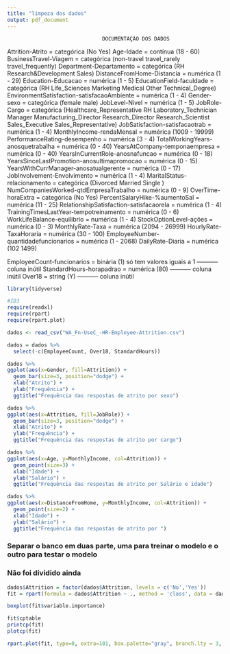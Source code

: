 ```yaml
---
title: "limpeza dos dados"
output: pdf_document
---
```


##########################################################################################################
                                   DOCUMENTAÇÃO DOS DADOS
##########################################################################################################

  Attrition-Atrito = categórica (No Yes)
  Age-Idade = contínua (18 - 60)
  BusinessTravel-Viagem = categórica (non-travel travel_rarely travel_frequently)
  Department-Departamento = categórica (RH Research&Development Sales)
  DistanceFromHome-Distancia = numérica (1 - 29)
  Education-Educacao = numérica (1 - 5)
  EducationField-faculdade = categórica (RH Life_Sciences Marketing Medical Other Technical_Degree)
  EnvironmentSatisfaction-satisfacaoAmbiente = numérica (1 - 4)
  Gender-sexo = categórica (female male)
  JobLevel-Nivel = numérica (1 - 5)
  JobRole-Cargo = categórica (Healthcare_Representative RH Laboratory_Technician Manager Manufacturing_Director Research_Director Research_Scientist Sales_Executive Sales_Representative)
  JobSatisfaction-satisfacaotrab = numérica (1 - 4)
  MonthlyIncome-rendaMensal = numérica (1009 - 19999)
  PerformanceRating-desempenho = numérica (3 - 4)
  TotalWorkingYears-anosquetrabalha = numérica (0 - 40)
  YearsAtCompany-temponaempresa = numérica (0 - 40)
  YearsInCurrentRole-anosnafuncao = numérica (0 - 18)
  YearsSinceLastPromotion-anosultimapromocao = numérica (0 - 15)
  YearsWithCurrManager-anosatualgerente = numérica (0 - 17)
  JobInvolvement-Envolvimento = numérica (1 - 4)
  MaritalStatus-relacionamento = categórica (Divorced Married Single )
  NumCompaniesWorked-qtdEmpresaTrabalho = numérica (0 - 9)
  OverTime-horaExtra = categórica (No Yes)
  PercentSalaryHike-%aumentoSal = numérica (11 - 25)
  RelationshipSatisfaction-satisfacaorela = numérica (1 - 4)
  TrainingTimesLastYear-tempotreinamento = numérica (0 - 6)
  WorkLifeBalance-equilibrio = numérica (1 - 4)
	StockOptionLevel-ações = numérica (0 - 3)
	MonthlyRate-Taxa = numérica (2094 - 26999)
	HourlyRate-TaxaHoraria = numérica (30 - 100)
	EmployeeNumber-quantidadefuncionarios = numérica (1 - 2068)
	DailyRate-Diaria = numérica (102 1499)
  
  EmployeeCount-funcionarios = binária (1) só tem valores iguais a 1 ----------- coluna inútil
  StandardHours-horapadrao = numérica (80) ----------- coluna inútil
  Over18 = string (Y) ----------- coluna inútil
  
##########################################################################################################



```r
library(tidyverse)

#ID3
require(readxl)
require(rpart)
require(rpart.plot)
```

```r
dados <- read_csv("WA_Fn-UseC_-HR-Employee-Attrition.csv")
```

```r
dados = dados %>%
  select(-c(EmployeeCount, Over18, StandardHours))

```

```r
dados %>%
ggplot(aes(x=Gender, fill=Attrition)) +
  geom_bar(size=3, position="dodge") +
  xlab("Atrito") +                             
  ylab("Frequência") +                                  
  ggtitle("Frequência das respostas de atrito por sexo")
```

```r
dados %>%
ggplot(aes(x=Attrition, fill=JobRole)) +
  geom_bar(size=3, position="dodge") +
  xlab("Atrito") +                             
  ylab("Frequência") +                                  
  ggtitle("Frequência das respostas de atrito por cargo")
```

```r
dados %>%
ggplot(aes(x=Age, y=MonthlyIncome, col=Attrition)) +
  geom_point(size=3) +
  xlab("Idade") +                             
  ylab("Salário") +                                  
  ggtitle("Frequência das respostas de atrito por Salário e idade")
```

```r
dados %>%
ggplot(aes(x=DistanceFromHome, y=MonthlyIncome, col=Attrition)) +
  geom_point(size=2) +
  xlab("Idade") +                             
  ylab("Salário") +                                  
  ggtitle("Frequência das respostas de atrito por ")
```


### Separar o banco em duas parte, uma para treinar o modelo e o outro para testar o modelo
### Não foi dividido ainda

```r
dados$Attrition = factor(dados$Attrition, levels = c('No','Yes'))
fit = rpart(formula = dados$Attrition ~ ., method = 'class', data = dados, parms = list(split = 'gini'), cp = 0.01) #, control = repart.control(minsplit = 1, minbucket = 1, maxdepth = 25)

boxplot(fit$variable.importance)

fit$cptable
printcp(fit)
plotcp(fit)

```

```r
rpart.plot(fit, type=0, extra=101, box.palette="gray", branch.lty = 3, shadow.col = "green", nn=TRUE, cex=1)
```

